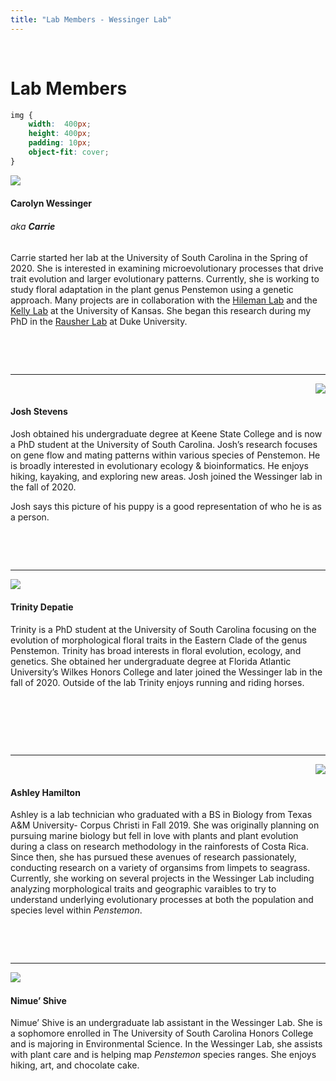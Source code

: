 ```yaml
---
title: "Lab Members - Wessinger Lab"
---
```

<br>

# Lab Members

```css
img {
    width:  400px;
    height: 400px;
    padding: 10px;
    object-fit: cover;
}
```

<img src="images/carrie.jpg" align="left">

<br>

#### Carolyn Wessinger 
###### aka **Carrie**


Carrie started her lab at the University of South Carolina in the Spring of 2020. She is interested in examining microevolutionary processes that drive trait evolution and larger evolutionary patterns. Currently, she is working to study floral adaptation in the plant genus Penstemon using a genetic approach. Many projects are in collaboration with the [Hileman Lab](http://www.hilemanlab.org/) and the [Kelly Lab](http://eeb.ku.edu/sites/eeb.ku.edu/files/files/jkk/index.html) at the University of Kansas. She began this research during my PhD in the [Rausher Lab](http://people.duke.edu/~mrausher/) at Duke University.  

<br>

<br>

***
<img src="images/Josh_puppy.jpg" align="right">

<br>

#### Josh Stevens

Josh obtained his undergraduate degree at Keene State College and is now a PhD student at the University of South Carolina. Josh's research focuses on gene flow and mating patterns within various species of Penstemon. He is broadly interested in evolutionary ecology & bioinformatics. He enjoys hiking, kayaking, and exploring new areas. Josh joined the Wessinger lab in the fall of 2020. 

Josh says this picture of his puppy is a good representation of who he is as a person.

<br>

<br>

***

<img src="images/Trinity.jpg" align="left">

<br>

#### Trinity Depatie

Trinity is a PhD student at the University of South Carolina focusing on the evolution of morphological floral traits in the Eastern Clade of the genus Penstemon. Trinity has broad interests in floral evolution, ecology, and genetics. She obtained her undergraduate degree at Florida Atlantic University’s Wilkes Honors College and later joined the Wessinger lab in the fall of 2020. Outside of the lab Trinity enjoys running and riding horses. 


<br>

<br>

<br>

*** 

<img src="images/Ashley.jpg" align="right">

<br>

#### Ashley Hamilton


Ashley is a lab technician who graduated with a BS in Biology from Texas A&M University- Corpus Christi in Fall 2019. She was originally planning on pursuing marine biology but fell in love with plants and plant evolution during a class on research methodology in the rainforests of Costa Rica. Since then, she has pursued these avenues of research passionately, conducting research on a variety of organsims from limpets to seagrass. Currently, she working on several projects in the Wessinger Lab including analyzing morphological traits and geographic varaibles to try to understand underlying evolutionary processes at both the population and species level within *Penstemon*.

<br>

<br>

*** 
<img src="images/Nimue'.jpg" align="left">
  
<br>

#### Nimue' Shive 

Nimue’ Shive is an undergraduate lab assistant in the Wessinger Lab. She is a sophomore enrolled in The University of South Carolina Honors College and is majoring in Environmental Science. In the Wessinger Lab, she assists with plant care and is helping map *Penstemon* species ranges. She enjoys hiking, art, and chocolate cake.
